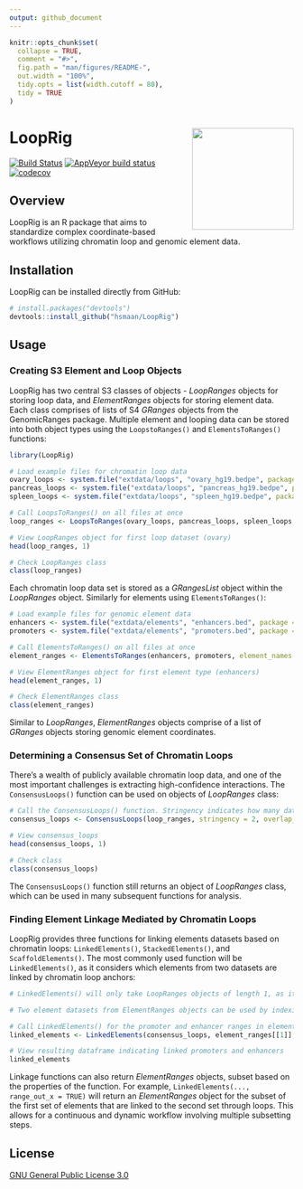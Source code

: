 ```yaml
---
output: github_document
---
```


<!-- README.md is generated from README.Rmd. Please edit that file -->

```r
knitr::opts_chunk$set(
  collapse = TRUE,
  comment = "#>",
  fig.path = "man/figures/README-",
  out.width = "100%",
  tidy.opts = list(width.cutoff = 80),
  tidy = TRUE
)
```

# LoopRig <img src="man/figures/looprig_logo.png" height="180px" align="right"/>

[![Build Status](https://travis-ci.com/hsmaan/LoopRig.svg?token=jBqxwnZzU1qwLZyzpxME&branch=master)](https://travis-ci.com/hsmaan/LoopRig)
[![AppVeyor build status](https://ci.appveyor.com/api/projects/status/github/hsmaan/LoopRig?branch=master&svg=true)](https://ci.appveyor.com/project/hsmaan/LoopRig)
[![codecov](https://codecov.io/gh/hsmaan/LoopRig/branch/master/graph/badge.svg)](https://codecov.io/gh/hsmaan/LoopRig)

## Overview

LoopRig is an R package that aims to standardize complex coordinate-based workflows utilizing chromatin loop and genomic element data. 

## Installation

LoopRig can be installed directly from GitHub:
``` r
# install.packages("devtools")
devtools::install_github("hsmaan/LoopRig")
```
## Usage

### Creating S3 Element and Loop Objects

LoopRig has two central S3 classes of objects - *LoopRanges* objects for storing loop data, and *ElementRanges* objects for storing element data. Each class comprises of lists of S4 *GRanges* objects from the GenomicRanges package. Multiple element and looping data can be stored into both object types using the `LoopstoRanges()` and `ElementsToRanges()` functions:

```r
library(LoopRig)

# Load example files for chromatin loop data
ovary_loops <- system.file("extdata/loops", "ovary_hg19.bedpe", package = "LoopRig", mustWork = TRUE)
pancreas_loops <- system.file("extdata/loops", "pancreas_hg19.bedpe", package = "LoopRig", mustWork = TRUE)
spleen_loops <- system.file("extdata/loops", "spleen_hg19.bedpe", package = "LoopRig", mustWork = TRUE)

# Call LoopsToRanges() on all files at once
loop_ranges <- LoopsToRanges(ovary_loops, pancreas_loops, spleen_loops, custom_cols = 0, loop_names = c("ovary", "pancreas", "spleen"))

# View LoopRanges object for first loop dataset (ovary)
head(loop_ranges, 1)

# Check LoopRanges class
class(loop_ranges)
```

Each chromatin loop data set is stored as a *GRangesList* object within the *LoopRanges* object. Similarly for elements using `ElementsToRanges()`:

```r
# Load example files for genomic element data
enhancers <- system.file("extdata/elements", "enhancers.bed", package = "LoopRig", mustWork = TRUE)
promoters <- system.file("extdata/elements", "promoters.bed", package = "LoopRig", mustWork = TRUE)

# Call ElementsToRanges() on all files at once
element_ranges <- ElementsToRanges(enhancers, promoters, element_names = c("enhancers", "promoters"), custom_cols = 1, custom_mcols = 4)

# View ElementRanges object for first element type (enhancers)
head(element_ranges, 1)

# Check ElementRanges class
class(element_ranges)
```

Similar to *LoopRanges*, *ElementRanges* objects comprise of a list of *GRanges* objects storing genomic element coordinates. 

### Determining a Consensus Set of Chromatin Loops

There’s a wealth of publicly available chromatin loop data, and one of the most important challenges is extracting high-confidence interactions. The `ConsensusLoops()` function can be used on objects of *LoopRanges* class:

```r
# Call the ConsensusLoops() function. Stringency indicates how many datasets a loop must be present in to be considered a consensus loop, and the overlap threshold (base-pairs) defines a *hit* across datasets. 
consensus_loops <- ConsensusLoops(loop_ranges, stringency = 2, overlap_threshold = 10)

# View consensus_loops
head(consensus_loops, 1)

# Check class 
class(consensus_loops)
```

The `ConsensusLoops()` function still returns an object of *LoopRanges* class, which can be used in many subsequent functions for analysis. 

### Finding Element Linkage Mediated by Chromatin Loops

LoopRig provides three functions for linking elements datasets based on chromatin loops: `LinkedElements()`, `StackedElements()`, and `ScaffoldElements()`. The most commonly used function will be `LinkedElements()`, as it considers which elements from two datasets are linked by chromatin loop anchors:

```r
# LinkedElements() will only take LoopRanges objects of length 1, as it is built for considering the results of a ConsensusLoops() call.

# Two element datasets from ElementRanges objects can be used by indexing each one as a list

# Call LinkedElements() for the promoter and enhancer ranges in element_ranges and use the default output parameters (dataframe)
linked_elements <- LinkedElements(consensus_loops, element_ranges[[1]], element_ranges[[2]])

# View resulting dataframe indicating linked promoters and enhancers
linked_elements
```

Linkage functions can also return *ElementRanges* objects, subset based on the properties of the function. For example, `LinkedElements(..., range_out_x = TRUE)` will return an *ElementRanges* object for the subset of the first set of elements that are linked to the second set through loops. This allows for a continuous and dynamic workflow involving multiple subsetting steps. 

## License 

[GNU General Public License 3.0](https://github.com/hsmaan/LoopRig/blob/master/LICENSE)

